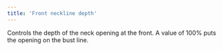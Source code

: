 ```yaml
---
title: 'Front neckline depth'
---
```


Controls the depth of the neck opening at the front. A value of 100% puts the opening on the bust line.
